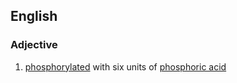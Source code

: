 ==English==

===Adjective===
{{en-adj|-}}

# {{context|biochemistry}} [[phosphorylated]] with six units of [[phosphoric acid]]